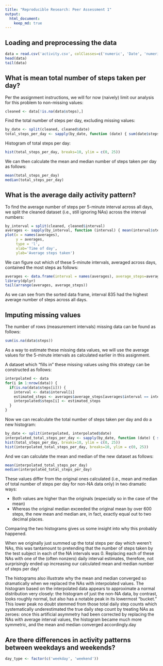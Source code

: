 ```yaml
---
title: "Reproducible Research: Peer Assessment 1"
output: 
  html_document:
    keep_md: true
---
```



## Loading and preprocessing the data

```R
data = read.csv('activity.csv', colClasses=c('numeric', 'Date', 'numeric'))
head(data)
tail(data)
```


## What is mean total number of steps taken per day?

Per the assignment instructions, we will for now (naively) limit our analysis for this
problem to non-missing values:

```R
cleaned <- data[!is.na(data$steps),]
```

Find the total number of steps per day, excluding missing values:

```R
by_date <- split(cleaned, cleaned$date)
total_steps_per_day <- sapply(by_date, function (date) { sum(date$steps) })
```

Histogram of total steps per day:

```R
hist(total_steps_per_day, breaks=10, ylim = c(0, 25))
```

We can then calculate the mean and median number of steps taken per day as follows:

```R
mean(total_steps_per_day)
median(total_steps_per_day)
```


## What is the average daily activity pattern?

To find the average number of steps per 5-minute interval across all days, we split the
cleaned dataset (i.e., still ignoring NAs) across the interval numbers:

```R
by_interval = split(cleaned, cleaned$interval)
averages <- sapply(by_interval, function (interval) { mean(interval$steps) })
plot(x = names(averages),
     y = averages,
     type = 'l',
     xlab='Time of day',
     ylab='Average steps taken')
```

We can figure out which of these 5-minute intervals, averaged across days, contained the
most steps as follows:

```R
averages <- data.frame(interval = names(averages), average_steps=averages)
library(dplyr)
tail(arrange(averages, average_steps))
```

As we can see from the sorted data frame, interval 835 had the highest average number of
steps across all days.


## Imputing missing values

The number of rows (measurement intervals) missing data can be found as follows:

```R
sum(is.na(data$steps))
```

As a way to estimate these missing data values, we will use the average values for the
5-minute intervals as calculated earlier in this assignment.

A dataset which "fills in" these missing values using this strategy can be constructed as
follows:

```R
interpolated <- data
for(i in 1:nrow(data)) {
  if(is.na(data$steps[i])) {
    interval <- data$interval[i]
    estimated_steps <- averages$average_steps[averages$interval == interval]
    interpolated$steps[i] <- estimated_steps
  }
}
```

Now we can recalculate the total number of steps taken per day and do a new histogram:

```R
by_date <- split(interpolated, interpolated$date)
interpolated_total_steps_per_day <- sapply(by_date, function (date) { sum(date$steps) })
hist(total_steps_per_day, breaks=10, ylim = c(0, 25))
hist(interpolated_total_steps_per_day, breaks=10, ylim = c(0, 25))
```

And we can calculate the mean and median of the new dataset as follows:

```R
mean(interpolated_total_steps_per_day)
median(interpolated_total_steps_per_day)
```

These values differ from the original ones calculated (i.e., mean and median of total number of steps per day for non-NA data only) in two dramatic ways:

- Both values are higher than the originals (especially so in the case of the mean)
- Whereas the original median exceeded the original mean by over 600 steps, the new
  mean and median are, in fact, exactly equal out to two decimal places.

Comparing the two histograms gives us some insight into why this probably happened.

When we originally just summed up the total steps per day which weren't NAs, this was
tantamount to pretending that the number of steps taken by the test subject in each of
the NA intervals was 0.  Replacing each of these NAs with one of the (often nonzero)
daily interval estimates, therefore, not surprisingly ended up increasing our calculated
mean and median number of steps per day!

The histograms also illustrate why the mean and median converged so dramatically when we
replaced the NAs with interpolated values.  The histogram based on the interpolated data
appears to approximate a normal distribution very closely:  the histogram of just the
non-NA data, by contrast, looks roughly normal, but also has a notable peak in its
lowermost "bucket."  This lower peak no doubt stemmed from those total daily step
counts which systematically underestimated the true daily step count by treating NAs as
zeroes:  once this artificial asymmetry had been corrected by replacing the NAs with
average interval values, the histogram became much more symmetric, and the mean and
median converged accordingly.day


## Are there differences in activity patterns between weekdays and weekends?

```R
day_type <- factor(c('weekday', 'weekend')) 
```
